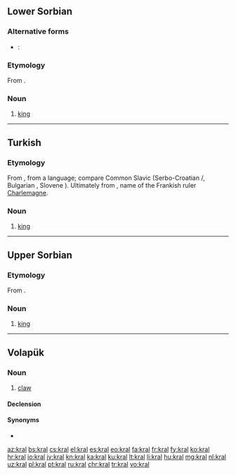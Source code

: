 {{also|král|Král|kráľ}}
==Lower Sorbian==

===Alternative forms===
* {{qualifier|obsolete}}: {{l|dsb|krol}}

===Etymology===
From {{etyl|sla-pro|dsb}} {{m|sla-pro|*korljь}}.

===Noun===
{{head|dsb|noun|g=m}}

# [[king]]

----

==Turkish==

===Etymology===
From {{etyl|ota|tr}} {{term|قرال|tr=kral|lang=ota}}, from a {{etyl|zls|tr}} language; compare Common Slavic {{m|sla-pro|*korljь||king}} (Serbo-Croatian {{term|krȃlj|lang=sh}}/{{term|кра̑љ|lang=sh}}, Bulgarian {{term|крал|tr=kral|lang=bg}}, Slovene {{term|králj|lang=sl}}). Ultimately from {{etyl|goh|tr}} {{term|Karl|lang=goh}}, name of the Frankish ruler [[Charlemagne]].

===Noun===
{{tr-noun|ı|lar}}

# [[king]] {{gloss|head of a country}}

----

==Upper Sorbian==

===Etymology===
From {{etyl|sla-pro|hsb}} {{m|sla-pro|*korljь}}.

===Noun===
{{head|hsb|noun|g=m}}

# [[king]]

----

==Volapük==

===Noun===
{{vo-noun}}

# [[claw]]

====Declension====
{{vo-decl-noun}}

====Synonyms====
* {{l|vo|kluv}}

[[az:kral]]
[[bs:kral]]
[[cs:kral]]
[[el:kral]]
[[es:kral]]
[[eo:kral]]
[[fa:kral]]
[[fr:kral]]
[[fy:kral]]
[[ko:kral]]
[[hr:kral]]
[[io:kral]]
[[jv:kral]]
[[kn:kral]]
[[ka:kral]]
[[ku:kral]]
[[lt:kral]]
[[li:kral]]
[[hu:kral]]
[[mg:kral]]
[[nl:kral]]
[[uz:kral]]
[[pl:kral]]
[[pt:kral]]
[[ru:kral]]
[[chr:kral]]
[[tr:kral]]
[[vo:kral]]